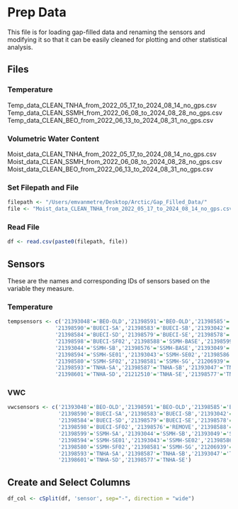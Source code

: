 # Prep Data

This file is for loading gap-filled data and renaming the sensors and modifying it so that it can be easily cleaned for plotting and other statistical analysis.

## Files

### Temperature
Temp_data_CLEAN_TNHA_from_2022_05_17_to_2024_08_14_no_gps.csv
Temp_data_CLEAN_SSMH_from_2022_06_08_to_2024_08_28_no_gps.csv
Temp_data_CLEAN_BEO_from_2022_06_13_to_2024_08_31_no_gps.csv

### Volumetric Water Content
Moist_data_CLEAN_TNHA_from_2022_05_17_to_2024_08_14_no_gps.csv
Moist_data_CLEAN_SSMH_from_2022_06_08_to_2024_08_28_no_gps.csv
Moist_data_CLEAN_BEO_from_2022_06_13_to_2024_08_31_no_gps.csv

### Set Filepath and File
```r
filepath <- "/Users/emvanmetre/Desktop/Arctic/Gap_Filled_Data/"
file <- "Moist_data_CLEAN_TNHA_from_2022_05_17_to_2024_08_14_no_gps.csv"
```

### Read File
```r
df <- read.csv(paste0(filepath, file))
```


## Sensors

These are the names and corresponding IDs of sensors based on the variable they measure.

### Temperature
```r
tempsensors <- c('21393048'='BEO-OLD','21398591'='BEO-OLD','21398585'='BUECI-BASE',
               '21398590'='BUECI-SA','21398583'='BUECI-SB','21393042'='BUECI-SC',
               '21398584'='BUECI-SD','21398579'='BUECI-SE','21398578'='BUECI-SF01',
               '21398598'='BUECI-SF02','21398588'='SSMH-BASE','21398599'='SSMH-SA',
               '21393044'='SSMH-SB','21398576'='SSMH-BASE','21393049'='SSMH-SD',
               '21398594'='SSMH-SE01','21393043'='SSMH-SE02','21398586'='SSMH-SF01',
               '21398580'='SSMH-SF02','21398581'='SSMH-SG','21206939'='TNHA-BASE',
               '21398593'='TNHA-SA','21398587'='TNHA-SB','21393047'='TNHA-SC',
               '21398601'='TNHA-SD','21212510'='TNHA-SE','21398577'='TNHA-??')
```


### VWC
```r
vwcsensors <- c('21393048'='BEO-OLD','21398591'='BEO-OLD','21398585'='BUECI-BASE',
                '21398590'='BUECI-SA','21398583'='BUECI-SB','21393042'='BUECI-SC',
                '21398584'='BUECI-SD','21398579'='BUECI-SE','21398578'='BUECI-SF01',
                '21398598'='BUECI-SF02','21398576'='REMOVE','21398588'='SSMH-BASE',
                '21398599'='SSMH-SA','21393044'='SSMH-SB','21393049'='SSMH-SD',
                '21398594'='SSMH-SE01','21393043'='SSMH-SE02','21398586'='SSMH-SF01',
                '21398580'='SSMH-SF02','21398581'='SSMH-SG','21206939'='TNHA-BASE',
                '21398593'='TNHA-SA','21398587'='TNHA-SB','21393047'='TNHA-SC',
                '21398601'='TNHA-SD','21398577'='TNHA-SE')
```



## Create and Select Columns

```r
df_col <- cSplit(df, 'sensor', sep="-", direction = "wide")
```

